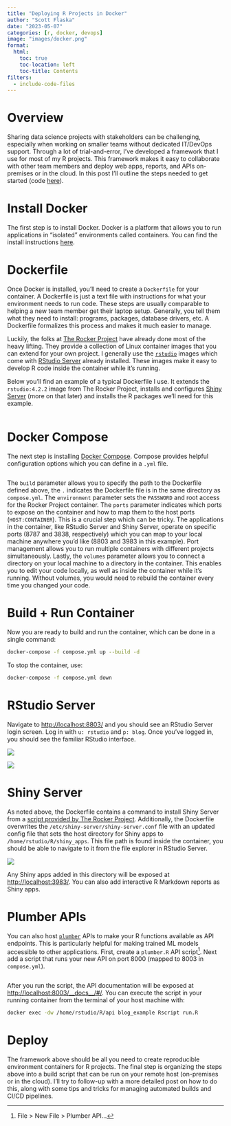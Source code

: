 ```yaml
---
title: "Deploying R Projects in Docker"
author: "Scott Flaska"
date: "2023-05-07"
categories: [r, docker, devops]
image: "images/docker.png"
format: 
  html:
    toc: true
    toc-location: left
    toc-title: Contents
filters: 
  - include-code-files
---
```


# Overview

Sharing data science projects with stakeholders can be challenging, especially when working on smaller teams without dedicated IT/DevOps support. Through a lot of trial-and-error, I've developed a framework that I use for most of my R projects. This framework makes it easy to collaborate with other team members and deploy web apps, reports, and APIs on-premises or in the cloud. In this post I'll outline the steps needed to get started (code [here](https://github.com/scottflaska/blog/tree/production/posts/03_rocker)).

# Install Docker

The first step is to install Docker. Docker is a platform that allows you to run applications in "isolated" environments called containers. You can find the install instructions [here](https://docs.docker.com/get-docker/).

# Dockerfile

Once Docker is installed, you'll need to create a `Dockerfile` for your container. A Dockerfile is just a text file with instructions for what your environment needs to run code. These steps are usually comparable to helping a new team member get their laptop setup. Generally, you tell them what they need to install: programs, packages, database drivers, etc. A Dockerfile formalizes this process and makes it much easier to manage.

Luckily, the folks at [The Rocker Project](https://rocker-project.org/) have already done most of the heavy lifting. They provide a collection of Linux container images that you can extend for your own project. I generally use the [`rstudio`](https://rocker-project.org/images/versioned/rstudio.html) images which come with [RStudio Server](https://posit.co/download/rstudio-server/) already installed. These images make it easy to develop R code inside the container while it's running.

Below you'll find an example of a typical Dockerfile I use. It extends the `rstudio:4.2.2` image from The Rocker Project, installs and configures [Shiny Server](https://posit.co/products/open-source/shinyserver/) (more on that later) and installs the R packages we'll need for this example.

``` .dockerfile
```

# Docker Compose

The next step is installing [Docker Compose](https://docs.docker.com/compose/). Compose provides helpful configuration options which you can define in a `.yml` file.

``` .yml
```

The `build` parameter allows you to specify the path to the Dockerfile defined above, the `.` indicates the Dockerfile file is in the same directory as `compose.yml`. The `environment` parameter sets the `PASSWORD` and root access for the Rocker Project container. The `ports` parameter indicates which ports to expose on the container and how to map them to the host ports (`HOST:CONTAINER`). This is a crucial step which can be tricky. The applications in the container, like RStudio Server and Shiny Server, operate on specific ports (8787 and 3838, respectively) which you can map to your local machine anywhere you'd like (8803 and 3983 in this example). Port management allows you to run multiple containers with different projects simultaneously. Lastly, the `volumes` parameter allows you to connect a directory on your local machine to a directory in the container. This enables you to edit your code locally, as well as inside the container while it's running. Without volumes, you would need to rebuild the container every time you changed your code.

# Build + Run Container

Now you are ready to build and run the container, which can be done in a single command:

``` bash
docker-compose -f compose.yml up --build -d
```

To stop the container, use:

``` bash
docker-compose -f compose.yml down
```

# RStudio Server

Navigate to <http://localhost:8803/> and you should see an RStudio Server login screen. Log in with `u: rstudio` and `p: blog`. Once you've logged in, you should see the familiar RStudio interface.

![](images/rstudio.png)

![](images/rstudio_ui.png)

# Shiny Server

As noted above, the Dockerfile contains a command to install Shiny Server from a [script provided by The Rocker Project](https://github.com/rocker-org/rocker-versioned2#rocker-scripts). Additionally, the Dockerfile overwrites the `/etc/shiny-server/shiny-server.conf` file with an updated config file that sets the host directory for Shiny apps to `/home/rstudio/R/shiny_apps`. This file path is found inside the container, you should be able to navigate to it from the file explorer in RStudio Server.

![](images/shiny_server_path.png)

Any Shiny apps added in this directory will be exposed at <http://localhost:3983/>. You can also add interactive R Markdown reports as Shiny apps.

# Plumber APIs

You can also host [`plumber`](https://www.rplumber.io/) APIs to make your R functions available as API endpoints. This is particularly helpful for making trained ML models accessible to other applications. First, create a `plumber.R` API script[^1]. Next add a script that runs your new API on port 8000 (mapped to 8003 in `compose.yml`).

[^1]: File \> New File \> Plumber API...

``` .R
```

After you run the script, the API documentation will be exposed at <http://localhost:8003/__docs__/#/>. You can execute the script in your running container from the terminal of your host machine with:

``` bash
docker exec -dw /home/rstudio/R/api blog_example Rscript run.R
```


# Deploy

The framework above should be all you need to create reproducible environment containers for R projects. The final step is organizing the steps above into a build script that can be run on your remote host (on-premises or in the cloud). I'll try to follow-up with a more detailed post on how to do this, along with some tips and tricks for managing automated builds and CI/CD pipelines.
